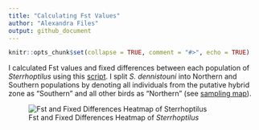```yaml
---
title: "Calculating Fst Values"
author: "Alexandra Files"
output: github_document
---
```


```r
knitr::opts_chunk$set(collapse = TRUE, comment = "#>", echo = TRUE)
```

I calculated Fst values and fixed differences between each population of *Sterrhoptilus* using this [script](Sterrhoptilus_FstandFixedDifferencesMatrix.R). I split *S. dennistouni* into Northern and Southern populations by denoting all individuals from the putative hybrid zone as "Southern" and all other birds as "Northern" (see [sampling map](../SamplingMap/Sterrhoptilus_SamplingMap.svg)).  

![Fst and Fixed Differences Heatmap of *Sterrhoptilus*](Sterrhoptilus_FstandFixedDifferencesMatrix.svg)

